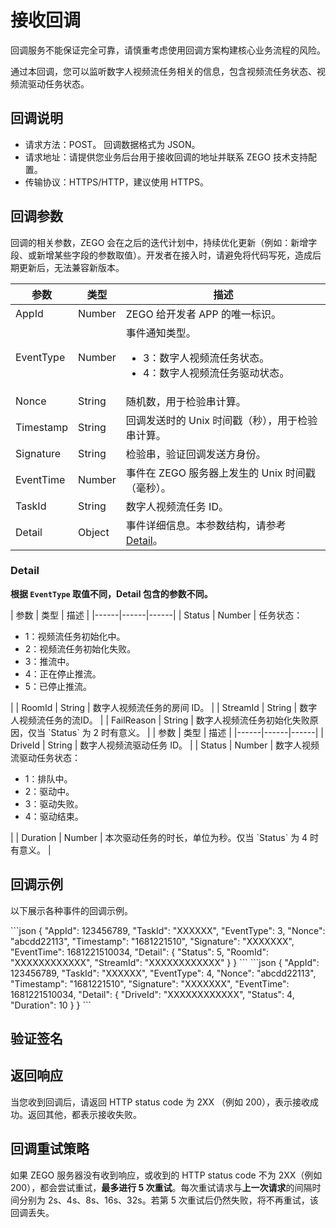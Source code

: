 

# 接收回调

<Warning title="注意">回调服务不能保证完全可靠，请慎重考虑使用回调方案构建核心业务流程的风险。</Warning>


通过本回调，您可以监听数字人视频流任务相关的信息，包含视频流任务状态、视频流驱动任务状态。

## 回调说明

- 请求方法：POST。
    <Note title="说明">回调数据格式为 JSON。</Note>
- 请求地址：请提供您业务后台用于接收回调的地址并联系 ZEGO 技术支持配置。
- 传输协议：HTTPS/HTTP，建议使用 HTTPS。

## 回调参数

<Note title="说明">回调的相关参数，ZEGO 会在之后的迭代计划中，持续优化更新（例如：新增字段、或新增某些字段的参数取值）。开发者在接入时，请避免将代码写死，造成后期更新后，无法兼容新版本。</Note>

| 参数 | 类型 | 描述 |
|------|------|------|
| AppId | Number | ZEGO 给开发者 APP 的唯一标识。 |
| EventType | Number | 事件通知类型。<ul><li>3：数字人视频流任务状态。</li><li>4：数字人视频流任务驱动状态。</li></ul> |
| Nonce | String | 随机数，用于检验串计算。 |
| Timestamp | String | 回调发送时的 Unix 时间戳（秒），用于检验串计算。 |
| Signature | String | 检验串，验证回调发送方身份。 |
| EventTime | Number | 事件在 ZEGO 服务器上发生的 Unix 时间戳（毫秒）。 |
| TaskId | String | 数字人视频流任务 ID。 |
| Detail | Object | 事件详细信息。本参数结构，请参考 [Detail](#detail)。 |

### Detail

**根据 `EventType` 取值不同，Detail 包含的参数不同。**

<Tabs>
<Tab title="3：数字人视频流任务状态">
| 参数 | 类型 | 描述 |
|------|------|------|
| Status      | Number | 任务状态：<ul><li>1：视频流任务初始化中。</li><li>2：视频流任务初始化失败。</li><li>3：推流中。</li><li>4：正在停止推流。</li><li>5：已停止推流。</li></ul> |
| RoomId | String | 数字人视频流任务的房间 ID。 |
| StreamId | String | 数字人视频流任务的流ID。 |
| FailReason | String | 数字人视频流任务初始化失败原因，仅当 `Status` 为 2 时有意义。 |

</Tab>
<Tab title="4：数字人视频流驱动任务状态">
| 参数 | 类型 | 描述 |
|------|------|------|
| DriveId | String | 数字人视频流驱动任务 ID。 |
| Status      | Number       | 数字人视频流驱动任务状态：<ul><li>1：排队中。</li><li>2：驱动中。</li><li>3：驱动失败。</li><li>4：驱动结束。</li></ul> |
| Duration | Number | 本次驱动任务的时长，单位为秒。仅当 `Status` 为 4 时有意义。 |
</Tab>
</Tabs>

## 回调示例

以下展示各种事件的回调示例。

<Tabs>
<Tab title="3">
```json
{
    "AppId": 123456789,
    "TaskId": "XXXXXX",
    "EventType": 3,
    "Nonce": "abcdd22113",
    "Timestamp": "1681221510",
    "Signature": "XXXXXXX",
    "EventTime": 1681221510034,
    "Detail": {
        "Status": 5,
        "RoomId": "XXXXXXXXXXXX",
        "StreamId": "XXXXXXXXXXXX"
    }
}
```
</Tab>
<Tab title="4">
```json
{
    "AppId": 123456789,
    "TaskId": "XXXXXX",
    "EventType": 4,
    "Nonce": "abcdd22113",
    "Timestamp": "1681221510",
    "Signature": "XXXXXXX",
    "EventTime": 1681221510034,
    "Detail": {
        "DriveId": "XXXXXXXXXXXX",
        "Status": 4,
        "Duration": 10
    }
}
```
</Tab>
</Tabs>

## 验证签名

<Content />

## 返回响应

当您收到回调后，请返回 HTTP status code 为 2XX （例如 200），表示接收成功。返回其他，都表示接收失败。


## 回调重试策略

如果 ZEGO 服务器没有收到响应，或收到的 HTTP status code 不为 2XX（例如 200），都会尝试重试，**最多进行 5 次重试**。每次重试请求与**上一次请求**的间隔时间分别为 2s、4s、8s、16s、32s。若第 5 次重试后仍然失败，将不再重试，该回调丢失。
